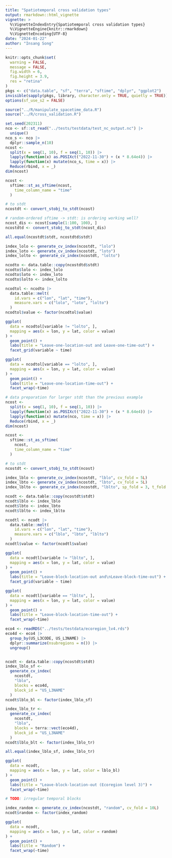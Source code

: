 ```yaml
---
title: "Spatiotemporal cross validation types"
output: rmarkdown::html_vignette
vignette: >
  %\VignetteIndexEntry{Spatiotemporal cross validation types}
  %\VignetteEngine{knitr::rmarkdown}
  %\VignetteEncoding{UTF-8}
date: "2024-01-22"
author: "Insang Song"
---
```


```r
knitr::opts_chunk$set(
  warning = FALSE,
  message = FALSE,
  fig.width = 6,
  fig.height = 3.9,
  res = "retina"
)
pkgs <- c("data.table", "sf", "terra", "sftime", "dplyr", "ggplot2")
invisible(sapply(pkgs, library, character.only = TRUE, quietly = TRUE))
options(sf_use_s2 = FALSE)

source("../R/manipulate_spacetime_data.R")
source("../R/cross_validation.R")
```

```r
set.seed(202311)
nco <- sf::st_read("../tests/testdata/test_nc_output.nc") |>
  unique()
nco_s <- nco |>
  dplyr::sample_n(10)
ncost <-
  split(x = seq(1, 10), f = seq(1, 10)) |>
  lapply(function(x) as.POSIXct("2022-11-30") + (x * 8.64e4)) |>
  lapply(function(x) mutate(nco_s, time = x)) |>
  Reduce(rbind, x = _)
dim(ncost)

ncost <-
  sftime::st_as_sftime(ncost,
    time_column_name = "time"
  )

# to stdt
ncostdt <- convert_stobj_to_stdt(ncost)

# random-ordered sftime -> stdt: is ordering working well?
ncost_dis <- ncost[sample(1:100, 100), ]
ncostdtd <- convert_stobj_to_stdt(ncost_dis)

all.equal(ncostdt$stdt, ncostdtd$stdt)
```


```r
index_lolo <- generate_cv_index(ncostdt, "lolo")
index_loto <- generate_cv_index(ncostdt, "loto")
index_lolto <- generate_cv_index(ncostdt, "lolto")

ncodto <- data.table::copy(ncostdtd$stdt)
ncodto$lolo <- index_lolo
ncodto$loto <- index_loto
ncodto$lolto <- index_lolto

ncodtol <- ncodto |>
  data.table::melt(
    id.vars = c("lon", "lat", "time"),
    measure.vars = c("lolo", "loto", "lolto")
  )
ncodtol$value <- factor(ncodtol$value)

ggplot(
  data = ncodtol[variable != "lolto", ],
  mapping = aes(x = lon, y = lat, color = value)
) +
  geom_point() +
  labs(title = "Leave-one-location-out and Leave-one-time-out") +
  facet_grid(variable ~ time)

ggplot(
  data = ncodtol[variable == "lolto", ],
  mapping = aes(x = lon, y = lat, color = value)
) +
  geom_point() +
  labs(title = "Leave-one-location-time-out") +
  facet_wrap(~time)
```


```r
# data preparation for larger stdt than the previous example
ncost <-
  split(x = seq(1, 10), f = seq(1, 10)) |>
  lapply(function(x) as.POSIXct("2022-11-30") + (x * 8.64e4)) |>
  lapply(function(x) mutate(nco, time = x)) |>
  Reduce(rbind, x = _)
dim(ncost)

ncost <-
  sftime::st_as_sftime(
    ncost,
    time_column_name = "time"
  )

# to stdt
ncostdt <- convert_stobj_to_stdt(ncost)

index_lblo <- generate_cv_index(ncostdt, "lblo", cv_fold = 5L)
index_lbto <- generate_cv_index(ncostdt, "lbto", cv_fold = 5L)
index_lblto <- generate_cv_index(ncostdt, "lblto", sp_fold = 3, t_fold = 5)
```

```r
ncodt <- data.table::copy(ncostdt$stdt)
ncodt$lblo <- index_lblo
ncodt$lbto <- index_lbto
ncodt$lblto <- index_lblto

ncodtl <- ncodt |>
  data.table::melt(
    id.vars = c("lon", "lat", "time"),
    measure.vars = c("lblo", "lbto", "lblto")
  )
ncodtl$value <- factor(ncodtl$value)

ggplot(
  data = ncodtl[variable != "lblto", ],
  mapping = aes(x = lon, y = lat, color = value)
) +
  geom_point() +
  labs(title = "Leave-block-location-out and\nLeave-block-time-out") +
  facet_grid(variable ~ time)

ggplot(
  data = ncodtl[variable == "lblto", ],
  mapping = aes(x = lon, y = lat, color = value)
) +
  geom_point() +
  labs(title = "Leave-block-location-time-out") +
  facet_wrap(~time)
```

```r
eco4 <- readRDS("../tests/testdata/ecoregion_lv4.rds")
eco4d <- eco4 |>
  group_by(US_L3CODE, US_L3NAME) |>
  dplyr::summarize(nsubregions = n()) |>
  ungroup()


ncodt <- data.table::copy(ncostdt$stdt)
index_lblo_sf <-
  generate_cv_index(
    ncostdt,
    "lblo",
    blocks = eco4d,
    block_id = "US_L3NAME"
  )
ncodt$lblo_bl <- factor(index_lblo_sf)

index_lblo_tr <-
  generate_cv_index(
    ncostdt,
    "lblo",
    blocks = terra::vect(eco4d),
    block_id = "US_L3NAME"
  )
ncodt$lblo_blt <- factor(index_lblo_tr)

all.equal(index_lblo_sf, index_lblo_tr)

ggplot(
  data = ncodt,
  mapping = aes(x = lon, y = lat, color = lblo_bl)
) +
  geom_point() +
  labs(title = "Leave-block-location-out (Ecoregion level 3)") +
  facet_wrap(~time)

# TODO: irregular temporal blocks
```



```r
index_random <- generate_cv_index(ncostdt, "random", cv_fold = 10L)
ncodt$random <- factor(index_random)

ggplot(
  data = ncodt,
  mapping = aes(x = lon, y = lat, color = random)
) +
  geom_point() +
  labs(title = "Random") +
  facet_wrap(~time)
```
